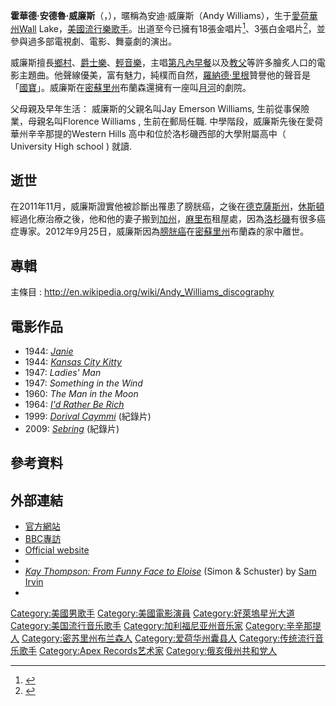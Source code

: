 {{Infobox musical artist
| Name            = 安迪·威廉斯<br />Andy Williams
| Img             = Awamrt.jpg
| Img_capt        = 安迪·威廉斯在他的[[月河|月河]]劇院，2006年
| Background      = solo_singer
| Birth_name      = Howard Andrew Williams
| Alias           = Andy Williams<br />A Voice of National Treasure<br />The King of Hearts<br />The Golden Voice<br />The Emperor of Easy<br />The Emperor of Class<br />The Crooning King<br />The King of Easy Listening<br />Mr. Moon River<br />The American Idol
| birth_date      = {{Birth date|1927|12|3}}{{USA}}[[艾奧瓦州|艾奧瓦州]] Wall Lake
| death_date      = {{death date and age|2012|9|25|1927|12|3}}
| Origin          = {{USA}}[[艾奧瓦州|艾奧瓦州]] Wall Lake
| 父母             = Jay Emerson Williams and Florence Finley Williams
| Genre           = [[輕音樂|輕音樂]]、[[爵士樂|爵士]]、[[鄉村音樂|鄉村]]、[[流行音樂|流行]]
| Occupation      = [[歌手|歌手]]、[[作曲家|作曲家]]、[[演員|演員]]、
| Years_active    = 1930年代末至2012年
| Label           = [[索尼BMG|索尼BMG]]/[[哥伦比亚唱片|哥伦比亚]]/[[Cadence_Records|Cadence]]
| Associated_acts = 
| URL             = http://www.andywilliamstheatre.com/
}}

'''霍華德·安德魯·威廉斯'''（{{lang-en|'''Howard Andrew Williams'''}}，{{bd|1927年|12月3日|2012年|9月25日|catIdx=Williams, Andy}}），暱稱為安迪·威廉斯（Andy Williams），生于[[愛荷華州|愛荷華州]]Wall Lake，[[美國|美國]][[流行樂|流行樂]][[歌手|歌手]]。出道至今已擁有18張金唱片<ref>{{Cite web |url=http://www.riaa.com/newsitem.php?news_year_filter=1998&id=E1EA3054-8BF7-07B9-0F5B-C32D3D87C898 |title=RIAA: The Titanic Hits Eight Million Sales in RIAA Awards |access-date=2008-08-01 |archive-date=2011-05-21 |archive-url=https://web.archive.org/web/20110521212801/http://www.riaa.com/newsitem.php?news_year_filter=1998&id=E1EA3054-8BF7-07B9-0F5B-C32D3D87C898 |dead-url=yes }}</ref>、3張白金唱片<ref>{{Cite web |url=http://www.imdb.com/name/nm0930023/bio |title=Andy Williams (I) on IMDb: Movies, TV, Celebs, and more... |access-date=2008-08-01 |archive-date=2011-11-10 |archive-url=https://web.archive.org/web/20111110145633/http://www.imdb.com/name/nm0930023/bio |dead-url=no }}</ref>，並參與過多部電視劇、電影、舞臺劇的演出。

威廉斯擅長[[鄉村音樂|鄉村]]、[[爵士樂|爵士樂]]、[[輕音樂|輕音樂]]，主唱[[第凡內早餐|第凡內早餐]]以及[[教父|教父]]等許多膾炙人口的電影主題曲。他聲線優美，富有魅力，純樸而自然，[[羅納德·里根|羅納德·里根]]贊譽他的聲音是「[[國寶|國寶]]」。威廉斯在[[密蘇里州|密蘇里州]]布蘭森還擁有一座叫[[月河|月河]]的劇院。

父母親及早年生活：
威廉斯的父親名叫Jay Emerson Williams, 生前從事保險業，母親名叫Florence Williams , 生前在郵局任職. 中學階段，威廉斯先後在愛荷華州辛辛那提的Western Hills 高中和位於洛杉磯西部的大學附屬高中（ University High school ) 就讀.

==逝世==

在2011年11月，威廉斯證實他被診斷出罹患了膀胱癌，之後在[[德克薩斯州|德克薩斯州]]，[[休斯頓|休斯頓]]經過化療治療之後，他和他的妻子搬到[[加州|加州]]，[[麻里布|麻里布]]租屋處，因為[[洛杉磯|洛杉磯]]有很多癌症專家。2012年9月25日，威廉斯因為[[膀胱癌|膀胱癌]]在[[密蘇里州|密蘇里州]]布蘭森的家中離世。

==專輯==
主條目 : http://en.wikipedia.org/wiki/Andy_Williams_discography {{Wayback|url=http://en.wikipedia.org/wiki/Andy_Williams_discography |date=20210125135010 }}

==電影作品==
*1944: ''[[Janie_(1944_film)|Janie]]'' 
*1944: ''[[Kansas_City_Kitty|Kansas City Kitty]]'' 
*1947: ''Ladies' Man'' 
*1947: ''Something in the Wind'' 
*1960: ''The Man in the Moon'' 
*1964: ''[[I'd_Rather_Be_Rich|I'd Rather Be Rich]]'' 
*1999: ''[[Dorival_Caymmi|Dorival Caymmi]]'' (紀錄片)
*2009: ''[[Jay_Sebring|Sebring]]'' (紀錄片)

== 參考資料 ==
{{Reflist}}

== 外部連結 ==
* [http://www.andywilliams.com 官方網站] {{Wayback|url=http://www.andywilliams.com/ |date=20120830004144 }}
* [http://www.bbc.co.uk/nottingham/content/articles/2007/02/14/andy_williams_interview_feature.shtml BBC專訪] {{Wayback|url=http://www.bbc.co.uk/nottingham/content/articles/2007/02/14/andy_williams_interview_feature.shtml |date=20160106213154 }}
*[http://www.andywilliams.com/ Official website] {{Wayback|url=http://www.andywilliams.com/ |date=20120830004144 }}
*{{imdb name|0930023}}
*[http://www.KayThompsonWebsite.com/ ''Kay Thompson: From Funny Face to Eloise''] {{Wayback|url=http://www.kaythompsonwebsite.com/ |date=20180924033222 }} (Simon & Schuster) by [[Sam_Irvin|Sam Irvin]]
* {{EmmyTVLegends name|andy-williams|Andy Williams}}

{{伟大美国歌集}}

{{Authority control}}
{{DEFAULTSORT:Williams, Andy}}

[[Category:美國男歌手|Category:美國男歌手]]
[[Category:美國電影演員|Category:美國電影演員]]
[[Category:好萊塢星光大道|Category:好萊塢星光大道]]
[[Category:美国流行音乐歌手|Category:美国流行音乐歌手]]
[[Category:加利福尼亚州音乐家|Category:加利福尼亚州音乐家]]
[[Category:辛辛那提人|Category:辛辛那提人]]
[[Category:密苏里州布兰森人|Category:密苏里州布兰森人]]
[[Category:爱荷华州囊县人|Category:爱荷华州囊县人]]
[[Category:传统流行音乐歌手|Category:传统流行音乐歌手]]
[[Category:Apex_Records艺术家|Category:Apex Records艺术家]]
[[Category:俄亥俄州共和党人|Category:俄亥俄州共和党人]]